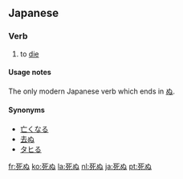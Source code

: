 ==Japanese==
{{ja-kanjitab|[[死]]}}
===Verb===
{{ja-verb|kk|type=1|tr=intrans|hira=しぬ|rom=shinu}}
# to [[die]]

====Usage notes====
The only modern Japanese verb which ends in [[ぬ]].

{{ja-go-nu|死|し|shi}}

====Synonyms====
* [[亡くなる]]
* [[去ぬ]]
* [[タヒる]]

[[fr:死ぬ]]
[[ko:死ぬ]]
[[la:死ぬ]]
[[nl:死ぬ]]
[[ja:死ぬ]]
[[pt:死ぬ]]